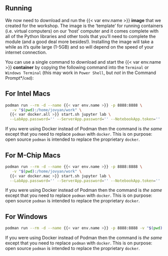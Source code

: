 
## Running

We now need to download and run the {{< var env.name >}} **image** that we created for the workshop. The image is the 'template' for running containers (i.e. virtual computers) on our 'host' computer and it comes complete with all of the Python libraries and other tools that you'll need to complete the module (and a good deal more besides!). Installing the image will take a while as it's quite large (1-5GB) and so will depend on the speed of your internet connection. 

You can use a single command to download and start the {{< var env.name >}} **container** by copying the following command into the `Terminal` or `Windows Terminal` (this may work in `Power Shell`, but *not* in the Command Prompt*/`cmd`):

:::: {.panel-tabset}

## For Intel Macs

```bash
podman run --rm -d --name {{< var env.name >}} -p 8888:8888 \
   -v "$(pwd):/home/jovyan/work" \
  {{< var docker.all >}} start.sh jupyter lab \
  --LabApp.password='' --ServerApp.password='' --NotebookApp.token=''
```

::: {.callout-tip}

If you were using Docker instead of Podman then the command is *the same* except that you need to replace `podman` with `docker`. This is on purpose: open source `podman` is intended to replace the proprietary `docker`.

:::

## For M-Chip Macs

```bash
podman run --rm -d --name {{< var env.name >}} -p 8888:8888 \
   -v "$(pwd):/home/jovyan/work" \
  {{< var docker.mac >}} start.sh jupyter lab \
  --LabApp.password='' --ServerApp.password='' --NotebookApp.token=''
```

::: {.callout-tip}

If you were using Docker instead of Podman then the command is *the same* except that you need to replace `podman` with `docker`. This is on purpose: open source `podman` is intended to replace the proprietary `docker`.

:::

## For Windows

```bash
podman run --rm -d --name {{< var env.name >}} -p 8888:8888 -v "$(pwd):/home/jovyan/work" {{< var docker.all >}} start.sh jupyter lab --LabApp.password='' --ServerApp.password='' --NotebookApp.token=''
```

::: {.callout-tip}

If you were using Docker instead of Podman then the command is *the same* except that you need to replace `podman` with `docker`. This is on purpose: open source `podman` is intended to replace the proprietary `docker`.

:::

::::

